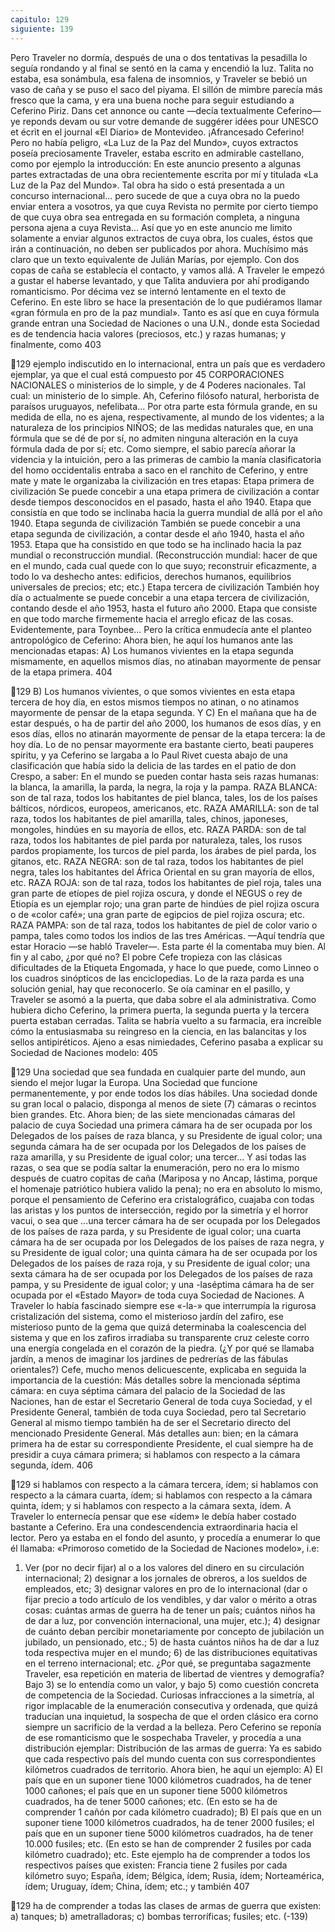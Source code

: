 ```yaml
---
capitulo: 129
siguiente: 139
---
```


Pero Traveler no dormía, después de una o dos tentativas la pesadilla lo
seguía rondando y al final se sentó en la cama y encendió la luz. Talita no estaba,
esa sonámbula, esa falena de insomnios, y Traveler se bebió un vaso de caña y se
puso el saco del piyama. El sillón de mimbre parecía más fresco que la cama, y
era una buena noche para seguir estudiando a Ceferino Piriz.
Dans cet annonce ou cante —decía textualmente Ceferino— ye reponds
devam ou sur votre demande de suggérer idées pour UNESCO et écrìt en el
journal «El Diario» de Montevideo.
¡Afrancesado Ceferino! Pero no había peligro, «La Luz de la Paz del Mundo»,
cuyos extractos poseía preciosamente Traveler, estaba escrito en admirable
castellano, como por ejemplo la introducción:
En este anuncio presento a algunas partes extractadas de una obra
recientemente escrita por mí y titulada «La Luz de la Paz del Mundo». Tal obra
ha sido o está presentada a un concurso internacional... pero sucede de que a
cuya obra no la puedo enviar entera a vosotros, ya que cuya Revista no permite
por cierto tiempo de que cuya obra sea entregada en su formación completa, a
ninguna persona ajena a cuya Revista...
Así que yo en este anuncio me limito solamente a enviar algunos extractos de
cuya obra, los cuales, éstos que irán a continuación, no deben ser publicados por
ahora.
Muchísimo más claro que un texto equivalente de Julián Marías, por ejemplo.
Con dos copas de caña se establecía el contacto, y vamos allá. A Traveler le
empezó a gustar el haberse levantado, y que Talita anduviera por ahí
prodigando romanticismo. Por décima vez se internó lentamente en el texto de
Ceferino.
En este libro se hace la presentación de lo que pudiéramos llamar «gran
fórmula en pro de la paz mundial». Tanto es así que en cuya fórmula grande
entran una Sociedad de Naciones o una U.N., donde esta Sociedad es de
tendencia hacia valores (preciosos, etc.) y razas humanas; y finalmente, como
403

129
ejemplo indiscutido en lo internacional, entra un país que es verdadero ejemplar,
ya que el cual está compuesto por 45 CORPORACIONES NACIONALES o
ministerios de lo simple, y de 4 Poderes nacionales.
Tal cual: un ministerio de lo simple. Ah, Ceferino filósofo natural, herborista
de paraísos uruguayos, nefelibata...
Por otra parte esta fórmula grande, en su medida de ella, no es ajena,
respectivamente, al mundo de los videntes; a la naturaleza de los principios
NIÑOS; de las medidas naturales que, en una fórmula que se dé de por sí, no
admiten ninguna alteración en la cuya fórmula dada de por sí; etc.
Como siempre, el sabio parecía añorar la videncia y la intuición, pero a las
primeras de cambio la manía clasificatoria del homo occidentalis entraba a saco
en el ranchito de Ceferino, y entre mate y mate le organizaba la civilización en
tres etapas:
Etapa primera de civilización
Se puede concebir a una etapa primera de civilización a contar desde tiempos
desconocidos en el pasado, hasta el año 1940. Etapa que consistía en que todo se
inclinaba hacia la guerra mundial de allá por el año 1940.
Etapa segunda de civilización
También se puede concebir a una etapa segunda de civilización, a contar
desde el año 1940, hasta el año 1953. Etapa que ha consistido en que todo se ha
inclinado hacia la paz mundial o reconstrucción mundial.
(Reconstrucción mundial: hacer de que en el mundo, cada cual quede con lo
que suyo; reconstruir eficazmente, a todo lo va deshecho antes: edificios,
derechos humanos, equilibrios universales de precios; etc; etc.)
Etapa tercera de civilización
También hoy día o actualmente se puede concebir a una etapa tercera de
civilización, contando desde el año 1953, hasta el futuro año 2000. Etapa que
consiste en que todo marche firmemente hacia el arreglo eficaz de las cosas.
Evidentemente, para Toynbee... Pero la crítica enmudecía ante el planteo
antropológico de Ceferino:
Ahora bien, he aquí los humanos ante las mencionadas etapas:
A) Los humanos vivientes en la etapa segunda mismamente, en aquellos
mismos días, no atinaban mayormente de pensar de la etapa primera.
404

129
B) Los humanos vivientes, o que somos vivientes en esta etapa tercera de hoy
día, en estos mismos tiempos no atinan, o no atinamos mayormente de pensar de
la etapa segunda. Y
C) En el mañana que ha de estar después, o ha de partir del año 2000, los
humanos de esos días, y en esos días, ellos no atinarán mayormente de pensar de
la etapa tercera: la de hoy día.
Lo de no pensar mayormente era bastante cierto, beati pauperes spiritu, y ya
Ceferino se largaba a lo Paul Rivet cuesta abajo de una clasificación que había
sido la delicia de las tardes en el patio de don Crespo, a saber:
En el mundo se pueden contar hasta seis razas humanas: la blanca, la
amarilla, la parda, la negra, la roja y la pampa.
RAZA BLANCA: son de tal raza, todos los habitantes de piel blanca, tales, los
de los países bálticos, nórdicos, europeos, americanos, etc.
RAZA AMARILLA: son de tal raza, todos los habitantes de piel amarilla,
tales, chinos, japoneses, mongoles, hindúes en su mayoría de ellos, etc.
RAZA PARDA: son de tal raza, todos los habitantes de piel parda por
naturaleza, tales, los rusos pardos propiamente, los turcos de piel parda, los
árabes de piel parda, los gitanos, etc.
RAZA NEGRA: son de tal raza, todos los habitantes de piel negra, tales los
habitantes del África Oriental en su gran mayoría de ellos, etc.
RAZA ROJA: son de tal raza, todos los habitantes de piel roja, tales una gran
parte de etíopes de piel rojiza oscura, y donde el NEGUS o rey de Etiopía es un
ejemplar rojo; una gran parte de hindúes de piel rojiza oscura o de «color café»;
una gran parte de egipcios de piel rojiza oscura; etc.
RAZA PAMPA: son de tal raza, todos los habitantes de piel de color vario o
pampa, tales como todos los indios de las tres Américas.
—Aquí tendría que estar Horacio —se habló Traveler—. Esta parte él la
comentaba muy bien. Al fin y al cabo, ¿por qué no? El pobre Cefe tropieza con
las clásicas dificultades de la Etiqueta Engomada, y hace lo que puede, como
Linneo o los cuadros sinópticos de las enciclopedias. Lo de la raza parda es una
solución genial, hay que reconocerlo.
Se oía caminar en el pasillo, y Traveler se asomó a la puerta, que daba sobre el
ala administrativa. Como hubiera dicho Ceferino, la primera puerta, la segunda
puerta y la tercera puerta estaban cerradas. Talita se habría vuelto a su farmacia,
era increíble cómo la entusiasmaba su reingreso en la ciencia, en las balancitas y
los sellos antipiréticos.
Ajeno a esas nimiedades, Ceferino pasaba a explicar su Sociedad de Naciones
modelo:
405

129
Una sociedad que sea fundada en cualquier parte del mundo, aun siendo el
mejor lugar la Europa. Una Sociedad que funcione permanentemente, y por ende
todos los días hábiles. Una sociedad donde su gran local o palacio, disponga al
menos de siete (7) cámaras o recintos bien grandes. Etc.
Ahora bien; de las siete mencionadas cámaras del palacio de cuya Sociedad
una primera cámara ha de ser ocupada por los Delegados de los países de raza
blanca, y su Presidente de igual color; una segunda cámara ha de ser ocupada
por los Delegados de los países de raza amarilla, y su Presidente de igual color;
una tercer...
Y así todas las razas, o sea que se podía saltar la enumeración, pero no era lo
mismo después de cuatro copitas de caña (Mariposa y no Ancap, lástima, porque
el homenaje patriótico hubiera valido la pena); no era en absoluto lo mismo,
porque el pensamiento de Ceferino era cristalográfico, cuajaba con todas las
aristas y los puntos de intersección, regido por la simetría y el horror vacui, o sea
que
...una tercer cámara ha de ser ocupada por los Delegados de los países de raza
parda, y su Presidente de igual color; una cuarta cámara ha de ser ocupada por
los Delegados de los países de raza negra, y su Presidente de igual color; una
quinta cámara ha de ser ocupada por los Delegados de los países de raza roja, y
su Presidente de igual color; una sexta cámara ha de ser ocupada por los
Delegados de los países de raza pampa, y su Presidente de igual color; y una -laséptima cámara ha de ser ocupada por el «Estado Mayor» de toda cuya Sociedad
de Naciones.
A Traveler lo había fascinado siempre ese «-la-» que interrumpía la rigurosa
cristalización del sistema, como el misterioso jardín del zafiro, ese misterioso
punto de la gema que quizá determinaba la coalescencia del sistema y que en los
zafiros irradiaba su transparente cruz celeste corro una energía congelada en el
corazón de la piedra. (¿Y por qué se llamaba jardín, a menos de imaginar los
jardines de pedrerías de las fábulas orientales?)
Cefe, mucho menos delicuescente, explicaba en seguida la importancia de la
cuestión:
Más detalles sobre la mencionada séptima cámara: en cuya séptima cámara
del palacio de la Sociedad de las Naciones, han de estar el Secretario General de
toda cuya Sociedad, y el Presidente General, también de toda cuya Sociedad,
pero tal Secretario General al mismo tiempo también ha de ser el Secretario
directo del mencionado Presidente General.
Más detalles aun: bien; en la cámara primera ha de estar su correspondiente
Presidente, el cual siempre ha de presidir a cuya cámara primera; si hablamos
con respecto a la cámara segunda, ídem.
406

129
si hablamos con respecto a la cámara tercera, ídem; si hablamos con respecto a
la cámara cuarta, ídem; si hablamos con respecto a la cámara quinta, ídem; y si
hablamos con respecto a la cámara sexta, ídem.
A Traveler lo enternecía pensar que ese «ídem» le debía haber costado
bastante a Ceferino. Era una condescendencia extraordinaria hacia el lector. Pero
ya estaba en el fondo del asunto, y procedía a enumerar lo que él llamaba:
«Primoroso cometido de la Sociedad de Naciones modelo», i.e:
1) Ver (por no decir fijar) al o a los valores del dinero en su circulación
internacional; 2) designar a los jornales de obreros, a los sueldos de empleados,
etc; 3) designar valores en pro de lo internacional (dar o fijar precio a todo
artículo de los vendibles, y dar valor o mérito a otras cosas: cuántas armas de
guerra ha de tener un país; cuántos niños ha de dar a luz, por convención
internacional, una mujer, etc.); 4) designar de cuánto deban percibir
monetariamente por concepto de jubilación un jubilado, un pensionado, etc.; 5)
de hasta cuántos niños ha de dar a luz toda respectiva mujer en el mundo; 6) de
las distribuciones equitativas en el terreno internacional; etc.
¿Por qué, se preguntaba sagazmente Traveler, esa repetición en materia de
libertad de vientres y demografía? Bajo 3) se lo entendía como un valor, y bajo 5)
como cuestión concreta de competencia de la Sociedad. Curiosas infracciones a la
simetría, al rigor implacable de la enumeración consecutiva y ordenada, que
quizá traducían una inquietud, la sospecha de que el orden clásico era corno
siempre un sacrificio de la verdad a la belleza. Pero Ceferino se reponía de ese
romanticismo que le sospechaba Traveler, y procedía a una distribución
ejemplar:
Distribución de las armas de guerra:
Ya es sabido que cada respectivo país del mundo cuenta con sus
correspondientes kilómetros cuadrados de territorio.
Ahora bien, he aquí un ejemplo:
A) El país que en un suponer tiene 1000 kilómetros cuadrados, ha de tener
1000 cañones; el país que en un suponer tiene 5000 kilómetros cuadrados, ha de
tener 5000 cañones; etc.
(En esto se ha de comprender 1 cañón por cada kilómetro cuadrado);
B) El país que en un suponer tiene 1000 kilómetros cuadrados, ha de tener
2000 fusiles; el país que en un suponer tiene 5000 kilómetros cuadrados, ha de
tener 10.000 fusiles; etc.
(En esto se han de comprender 2 fusiles por cada kilómetro cuadrado); etc.
Este ejemplo ha de comprender a todos los respectivos países que existen:
Francia tiene 2 fusiles por cada kilómetro suyo; España, ídem; Bélgica, ídem;
Rusia, ídem; Norteamérica, ídem; Uruguay, ídem; China, ídem; etc.; y también
407

129
ha de comprender a todas las clases de armas de guerra que existen: a) tanques;
b) ametralladoras; c) bombas terroríficas; fusiles; etc.
(-139)
